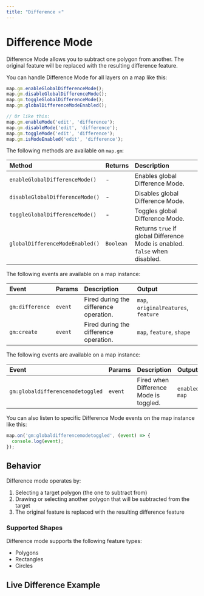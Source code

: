 ```yaml
---
title: "Difference ⭐"
---
```


# Difference Mode

Difference Mode allows you to subtract one polygon from another. The original feature will be replaced with the resulting difference feature.

You can handle Difference Mode for all layers on a map like this:

```js
map.gm.enableGlobalDifferenceMode();
map.gm.disableGlobalDifferenceMode();
map.gm.toggleGlobalDifferenceMode();
map.gm.globalDifferenceModeEnabled();

// Or like this:
map.gm.enableMode('edit', 'difference');
map.gm.disableMode('edit', 'difference');
map.gm.toggleMode('edit', 'difference');
map.gm.isModeEnabled('edit', 'difference');
```

The following methods are available on `map.gm`:

| Method                                                            | Returns   | Description                   |
|:------------------------------------------------------------------| :-------- | :-----------------------------|
| `enableGlobalDifferenceMode()`  | -         | Enables global Difference Mode.                                             |
| `disableGlobalDifferenceMode()` | -         | Disables global Difference Mode.                                            |
| `toggleGlobalDifferenceMode()`  | -         | Toggles global Difference Mode.                                             |
| `globalDifferenceModeEnabled()` | `Boolean` | Returns `true` if global Difference Mode is enabled. `false` when disabled. |

The following events are available on a map instance:

| Event               | Params | Description                                  | Output                                                    |
| :----------------- | :----- | :------------------------------------------- | :----------------------------------------------------- |
| `gm:difference` | `event`| Fired during the difference operation.  | `map`, `originalFeatures`, `feature`                               |
| `gm:create`     | `event`| Fired during the difference operation.       | `map`, `feature`, `shape`                  |

The following events are available on a map instance:

| Event                          | Params  | Description                            | Output                 |
| :---------------------------- | :------ | :------------------------------------- | :--------------------- |
| `gm:globaldifferencemodetoggled` | `event`  | Fired when Difference Mode is toggled.  | `enabled`, `map`       |

You can also listen to specific Difference Mode events on the map instance like this:

```js
map.on('gm:globaldifferencemodetoggled', (event) => {
  console.log(event);
});
```

## Behavior

Difference mode operates by:
1. Selecting a target polygon (the one to subtract from)
2. Drawing or selecting another polygon that will be subtracted from the target
3. The original feature is replaced with the resulting difference feature

### Supported Shapes

Difference mode supports the following feature types:
- Polygons
- Rectangles
- Circles

## Live Difference Example

<BrowserOnlyGmMap
  gmOptions={editDifferenceOptions}
  features={features} />
